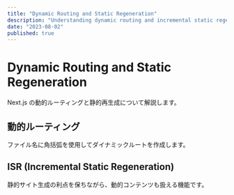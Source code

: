 ```yaml
---
title: "Dynamic Routing and Static Regeneration"
description: "Understanding dynamic routing and incremental static regeneration in Next.js."
date: "2023-08-02"
published: true
---
```


# Dynamic Routing and Static Regeneration

Next.js の動的ルーティングと静的再生成について解説します。

## 動的ルーティング

ファイル名に角括弧を使用してダイナミックルートを作成します。

## ISR (Incremental Static Regeneration)

静的サイト生成の利点を保ちながら、動的コンテンツも扱える機能です。